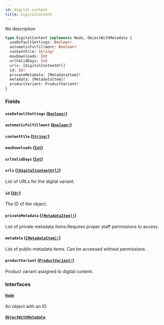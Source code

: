```yaml
---
id: digital-content
title: DigitalContent
---
```


No description

```graphql
type DigitalContent implements Node, ObjectWithMetadata {
  useDefaultSettings: Boolean!
  automaticFulfillment: Boolean!
  contentFile: String!
  maxDownloads: Int
  urlValidDays: Int
  urls: [DigitalContentUrl]
  id: ID!
  privateMetadata: [MetadataItem]!
  metadata: [MetadataItem]!
  productVariant: ProductVariant!
}
```

### Fields

#### `useDefaultSettings` ([`Boolean!`](../../../developer/api-reference/scalars/boolean))

#### `automaticFulfillment` ([`Boolean!`](../../../developer/api-reference/scalars/boolean))

#### `contentFile` ([`String!`](../../../developer/api-reference/scalars/string))

#### `maxDownloads` ([`Int`](../../../developer/api-reference/scalars/int))

#### `urlValidDays` ([`Int`](../../../developer/api-reference/scalars/int))

#### `urls` ([`[DigitalContentUrl]`](../../../developer/api-reference/objects/digital-content-url))

List of URLs for the digital variant.

#### `id` ([`ID!`](../../../developer/api-reference/scalars/id))

The ID of the object.

#### `privateMetadata` ([`[MetadataItem]!`](../../../developer/api-reference/objects/metadata-item))

List of private metadata items.Requires proper staff permissions to access.

#### `metadata` ([`[MetadataItem]!`](../../../developer/api-reference/objects/metadata-item))

List of public metadata items. Can be accessed without permissions.

#### `productVariant` ([`ProductVariant!`](../../../developer/api-reference/objects/product-variant))

Product variant assigned to digital content.

### Interfaces

#### [`Node`](../../../developer/api-reference/interfaces/node)

An object with an ID

#### [`ObjectWithMetadata`](../../../developer/api-reference/interfaces/object-with-metadata)
